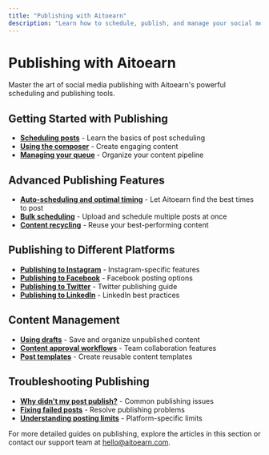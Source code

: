 ```yaml
---
title: "Publishing with Aitoearn"
description: "Learn how to schedule, publish, and manage your social media content with Aitoearn"
---
```

# Publishing with Aitoearn

Master the art of social media publishing with Aitoearn's powerful scheduling and publishing tools.

## Getting Started with Publishing

- **[Scheduling posts](publishing/642-scheduling-posts)** - Learn the basics of post scheduling
- **[Using the composer](publishing/643-using-the-composer)** - Create engaging content
- **[Managing your queue](publishing/644-managing-your-queue)** - Organize your content pipeline

## Advanced Publishing Features

- **[Auto-scheduling and optimal timing](publishing/645-auto-scheduling-and-optimal-timing)** - Let Aitoearn find the best times to post
- **[Bulk scheduling](publishing/647-bulk-scheduling)** - Upload and schedule multiple posts at once
- **[Content recycling](publishing/648-content-recycling)** - Reuse your best-performing content

## Publishing to Different Platforms

- **[Publishing to Instagram](publishing/649-publishing-to-instagram)** - Instagram-specific features
- **[Publishing to Facebook](publishing/650-publishing-to-facebook)** - Facebook posting options
- **[Publishing to Twitter](publishing/651-publishing-to-twitter)** - Twitter publishing guide
- **[Publishing to LinkedIn](publishing/652-publishing-to-linkedin)** - LinkedIn best practices

## Content Management

- **[Using drafts](publishing/653-using-drafts)** - Save and organize unpublished content
- **[Content approval workflows](publishing/654-content-approval-workflows)** - Team collaboration features
- **[Post templates](publishing/655-post-templates)** - Create reusable content templates

## Troubleshooting Publishing

- **[Why didn't my post publish?](publishing/656-why-didnt-my-post-publish)** - Common publishing issues
- **[Fixing failed posts](publishing/657-fixing-failed-posts)** - Resolve publishing problems
- **[Understanding posting limits](publishing/658-understanding-posting-limits)** - Platform-specific limits

For more detailed guides on publishing, explore the articles in this section or contact our support team at [hello@aitoearn.com](mailto:hello@aitoearn.com).
